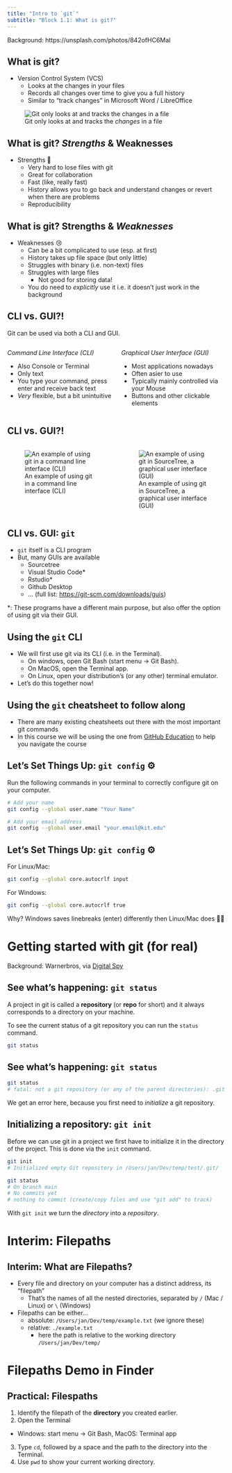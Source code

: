 ```yaml
---
title: "Intro to `git`"
subtitle: "Block 1.1: What is git?"
---
```


::: attribution
Background: https://unsplash.com/photos/842ofHC6MaI
:::

## What is git?

- Version Control System (VCS)
  - Looks at the changes in your files
  - Records all changes over time to give you a full history
  - Similar to "track changes" in Microsoft Word / LibreOffice

::: {.fragment}

![Git only looks at and tracks the *changes* in a file](images/carpentries/play-changes.svg)

:::

## What is git? *Strengths* & Weaknesses

- Strengths 💪
  - Very hard to lose files with git
  - Great for collaboration
  - Fast (like, really fast)
  - History allows you to go back and understand changes or revert when there are problems
  - Reproducibility

## What is git? Strengths & *Weaknesses*

- Weaknesses 😢
  - Can be a bit complicated to use (esp. at first)
  - History takes up file space (but only little)
  - Struggles with binary (i.e. non-text) files
  - Struggles with large files
    - Not good for storing data!
  - You do need to *explicitly* use it i.e. it doesn't just work in the background

## CLI vs. GUI?!

Git can be used via both a CLI and GUI.

:::: {.columns}

::: {.column width="50%"}
*Command Line Interface (CLI)*

- Also Console or Terminal
- Only text
- You type your command, press enter and receive back text
- *Very* flexible, but a bit unintuitive
:::

::: {.column width="50%"}
*Graphical User Interface (GUI)*

- Most applications nowadays
- Often asier to use
- Typically mainly controlled via your Mouse
- Buttons and other clickable elements
:::

::::

## CLI vs. GUI?!

:::: {.columns}

::: {.column width="50%"}
![An example of using git in a command line interface (CLI)](images/screenshots/terminal-empty.png)
:::

::: {.column width="50%"}
![An example of using git in SourceTree, a graphical user interface (GUI)](images/screenshots/sourcetree-test.png)
:::

::::

## CLI vs. GUI: `git`

- `git` itself is a CLI program
- But, many GUIs are available
  - Sourcetree
  - Visual Studio Code*
  - Rstudio*
  - Github Desktop
  - ... (full list: <https://git-scm.com/downloads/guis>)

::: {.fragment}

*: These programs have a different main purpose, but also offer the option of using git via their GUI.

:::

## Using the `git` CLI

- We will first use git via its CLI (i.e. in the Terminal).
  - On windows, open Git Bash (start menu -> Git Bash).
  - On MacOS, open the Terminal app.
  - On Linux, open your distribution’s (or any other) terminal emulator.
- Let's do this together now!

## Using the `git` cheatsheet to follow along

- There are many existing cheatsheets out there with the most important git commands
- In this course we will be using the one from [GitHub Education](resources/git-cheat-sheet-education.pdf) to help you navigate the course

## Let's Set Things Up: `git config` ⚙️

Run the following commands in your terminal to correctly configure git on your computer.

```bash
# Add your name
git config --global user.name "Your Name"

# Add your email address
git config --global user.email "your.email@kit.edu"
```

## Let's Set Things Up: `git config` ⚙️

For Linux/Mac:

```bash
git config --global core.autocrlf input
```

For Windows:

```bash
git config --global core.autocrlf true
```

Why? Windows saves linebreaks (enter) differently then Linux/Mac does 🤷‍♂️

# Getting started with git (for real) {background-color="black" background-opacity="0.7" background-image="images/backgrounds/rolling-up-sleeves.gif"}

::: attribution
Background: Warnerbros, via [Digital Spy](https://www.digitalspy.com/movies/a823040/harry-potters-jason-isaacs-says-co-star-alan-rickman-stole-from-gringotts-bank/)
:::

## See what's happening: `git status`

A project in git is called a **repository** (or **repo** for short) and it always corresponds to a directory on your machine.

To see the current status of a git repository you can run the `status` command.

```bash
git status
```

## See what's happening: `git status`

```bash
git status
# fatal: not a git repository (or any of the parent directories): .git
```

We get an error here, because you first need to *initialize* a git repository.

## Initializing a repository: `git init`

Before we can use git in a project we first have to initialize it in the directory of the project. This is done via the `init` command.

```bash
git init
# Initialized empty Git repository in /Users/jan/Dev/temp/test/.git/

git status
# On branch main
# No commits yet
# nothing to commit (create/copy files and use "git add" to track)
```

With `git init` we turn the *directory* into a *repository*.

# Interim: Filepaths

## Interim: What are Filepaths?

- Every file and directory on your computer has a distinct address, its "filepath"
  - That's the names of all the nested directories, separated by `/` (Mac / Linux) or `\` (Windows)
- Filepaths can be either...
  - absolute: `/Users/jan/Dev/temp/example.txt` (we ignore these)
  - relative: `./example.txt`
    - here the path is relative to the working directory `/Users/jan/Dev/temp/`

# Filepaths Demo in Finder

## Practical: Filespaths {background-color="black"}

1. Identify the filepath of the **directory** you created earlier.
2. Open the Terminal
  - Windows: start menu -> Git Bash, MacOS: Terminal app
3. Type `cd`, followed by a space and the path to the directory into the Terminal.
4. Use `pwd` to show your current working directory.
